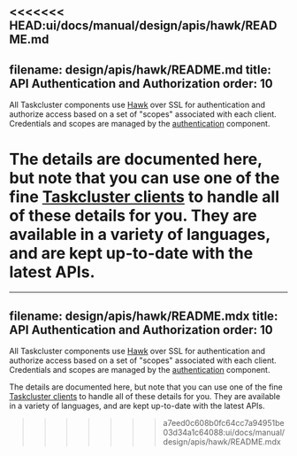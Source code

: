 <<<<<<< HEAD:ui/docs/manual/design/apis/hawk/README.md
---
filename: design/apis/hawk/README.md
title: API Authentication and Authorization
order: 10
---

All Taskcluster components use [Hawk](https://github.com/hueniverse/hawk) over
SSL for authentication and authorize access based on a set of "scopes"
associated with each client. Credentials and scopes are managed by the
[authentication](/docs/reference/platform/auth/api) component.

The details are documented here, but note that you can use one of the fine
[Taskcluster clients](/docs/manual/tools/clients) to handle all of these details for
you. They are available in a variety of languages, and are kept up-to-date
with the latest APIs.
=======
---
filename: design/apis/hawk/README.mdx
title: API Authentication and Authorization
order: 10
---

All Taskcluster components use [Hawk](https://github.com/hueniverse/hawk) over
SSL for authentication and authorize access based on a set of "scopes"
associated with each client. Credentials and scopes are managed by the
[authentication](/docs/reference/platform/auth/api) component.

The details are documented here, but note that you can use one of the fine
[Taskcluster clients](/docs/manual/tools/clients) to handle all of these details for
you. They are available in a variety of languages, and are kept up-to-date
with the latest APIs.
>>>>>>> a7eed0c608b0fc64cc7a94951be03d34a1c64088:ui/docs/manual/design/apis/hawk/README.mdx
